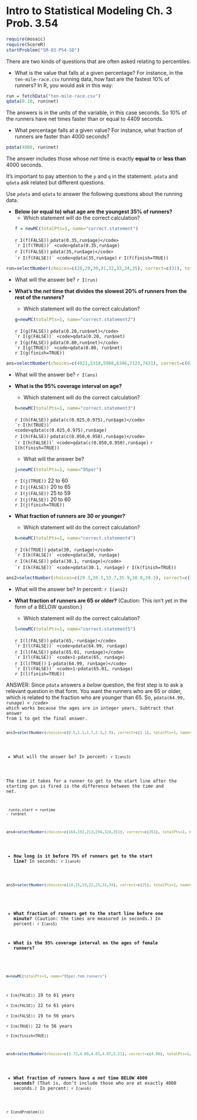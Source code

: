 Intro to Statistical Modeling Ch. 3 Prob. 3.54
========================================================
```r
require(mosaic)
require(ScoreR)
startProblem("SM-03-P54-SD")
```

There are two kinds of questions that are often asked relating to
percentiles:


* What is the value that falls at a given percentage?  For instance, in the <code>ten-mile-race.csv</code> running data, how fast are the fastest 10% of runners? In R, you would ask in this way:

```r
run = fetchData("ten-mile-race.csv")     
qdata(0.10, run$net)     
```

The answers is in the units of the  variable, in this case seconds.
So 10% of the runners have net times faster than or equal to 4409 seconds.

* What percentage falls at a given value?  For instance, what
  fraction of runners are faster than 4000 seconds?

```r
pdata(4000, run$net)     
```

The answer includes those whose *net* time is exactly **equal to** or
**less than** 4000 seconds.

It's important to pay attention to the <code>p</code> and <code>q</code> in the statement.  <code>pdata</code> and <code>qdata</code> ask related but different questions.

Use <code>pdata</code> and <code>qdata</code> to answer the following
questions about the running data.

* **Below (or equal to)  what age are the youngest 35% of
  runners?**     
  * Which statement will do the correct calculation?
```r
f = newMC(totalPts=1, name="correct.statement")
```
  `r I(f(FALSE))` <code>pdata(0.35,run$age)</code>     
  `r I(f(TRUE))` <code>qdata(0.35,run$age)</code>     
  `r I(f(FALSE))` <code>pdata(35,run$age)</code>     
  `r I(f(FALSE))` <code>qdata(35,run$age)</code>
`r I(f(finish=TRUE))`

```r
run=selectNumber(choices=c(28,29,30,31,32,33,34,35), correct=c(31), totalPts=1, name="answer")
```
  * What will the answer be? `r I(run)`
  
* **What's the *net* time that divides the slowest 20% of
  runners from the rest of the runners?**     
  * Which statement will do the correct calculation?
```r
g=newMC(totalPts=1, name="correct.statement2")
```
  `r I(g(FALSE))` <code>pdata(0.20,run$net)</code>     
  `r I(g(FALSE))` <code>qdata(0.20, run$net)</code>     
  `r I(g(FALSE))` <code>pdata(0.80,run$net)</code>     
  `r I(g(TRUE))` <code>qdata(0.80, run$net)</code>    
`r I(g(finish=TRUE))`

```r
ans=selectNumber(choices=c(4921,5318,5988,6346,7123,7431), correct=c(6346), totalPts=1, name="nettime")
```
  
  * What will the answer be? `r I(ans)`
  


* **What is the 95% coverage interval on age?**     
  * Which statement will do the correct calculation?
```r
h=newMC(totalPts=1, name="correct.statement3")
```
  `r I(h(FALSE))` <code>pdata(c(0.025,0.975),run$age)</code>     
  `r I(h(TRUE))` <code>qdata(c(0.025,0.975),run$age)</code>     
  `r I(h(FALSE))` <code>pdata(c(0.050,0.950),run$age)</code>     
  `r I(h(FALSE))` <code>qdata(c(0.050,0.950),run$age)</code>
`r I(h(finish=TRUE))`

  * What will the answer be?
```r
j=newMC(totalPts=1, name="95per")
```
  `r I(j(TRUE))` 22 to 60     
  `r I(j(FALSE))` 20 to 65     
  `r I(j(FALSE))` 25 to 59     
  `r I(j(FALSE))` 20 to 60     
`r I(j(finish=TRUE))`

* **What fraction of runners are 30 or younger?**     
  * Which statement will do the correct calculation?
```r
k=newMC(totalPts=1, name="correct.statement4")
```
  `r I(k(TRUE))` <code>pdata(30, run$age)</code>
  `r I(k(FALSE))` <code>qdata(30, run$age)</code>     
  `r I(k(FALSE))` <code>pdata(30.1, run$age)</code>     
  `r I(k(FALSE))` <code>qdata(30.1, run$age)</code>
`r I(k(finish=TRUE))`

```r
ans2=selectNumber(choices=c(29.3,30.1,33.7,35.9,38.0,39.3), correct=c(33.7), totalPts=1, name="<30")
```
  * What will the answer be? In percent: `r I(ans2)` 



* **What fraction of runners are 65 or older?**  (Caution: This isn't
  yet in the form of a BELOW question.)     
  * Which statement will do the correct calculation?
```r
l=newMC(totalPts=1, name="correct.statement5")
```
  `r I(l(FALSE))` <code>pdata(65, run$age)</code>     
  `r I(l(FALSE))` <code>pdata(64.99, run$age)</code>     
  `r I(l(FALSE))` <code>pdata(65.01, run$age)</code>      
  `r I(l(FALSE))` <code>1-pdata(65, run$age)</code>     
  `r I(l(TRUE))` <code>1-pdata(64.99, run$age)</code>          
  `r I(l(FALSE))` <code>1-pdata(65.01, run$age)</code>     
`r I(l(finish=TRUE))`

<aside>
ANSWER:
Since <code>pdata</code> answers a *below* question, the first step is to ask a relevant question in that form.  You want the runners who are 65 or older, which is related to the fraction who are younger than 65.  So, <code>pdata(64.99, run$age)</code>  %$ which works because the ages are in integer years.  Subtract that answer from 1 to get the final answer.
</aside>

```r
ans3=selectNumber(choices=c(0.5,1.1,1.7,2.3,2.9), correct=c(1.1), totalPts=1, name="65plus")
```
  * What will the answer be? In percent: `r I(ans3)`

The time it takes for a runner to get to the start line after the starting gun is fired is the difference between the *time* and *net*.       

<code>
run$to.start = run$time - run$net
</code>

```r
ans4=selectNumber(choices=c(164,192,213,294,324,351), correct=c(351), totalPts=1, name="startline")
```
* **How long is it before 75% of runners get to the start line?** In seconds: `r I(ans4)` 


```r
ans5=selectNumber(choices=c(10,15,19,22,25,31,34), correct=c(25), totalPts=1, name="fraction")
```
* **What fraction of runners get to the start line before one
  minute?**  (Caution: the times are measured in seconds.) In percent: `r I(ans5)`

* **What is the 95% coverage interval on the ages of female
  runners?**
```r
m=newMC(totalPts=1, name="95per.fem.runners")
```
  `r I(m(FALSE))` 19 to 61 years     
  `r I(m(FALSE))` 22 to 61 years     
  `r I(m(FALSE))` 19 to 56 years     
  `r I(m(TRUE))` 22 to 56 years     
`r I(m(finish=TRUE))`

```r
ans6=selectNumber(choices=c(3.72,4.00,4.03,4.07,5.21), correct=c(4.00), totalPts=1, name="net.time<4000")
```
* **What fraction of runners have a *net* time BELOW 4000 seconds?**  (That is, don't include those who are at exactly 4000 seconds.) In percent: `r I(ans6)` 

`r I(endProblem())`